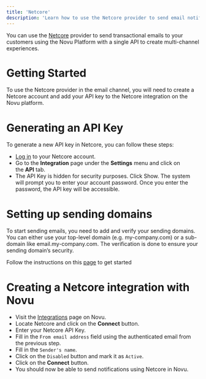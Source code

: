 ```yaml
---
title: 'Netcore'
description: 'Learn how to use the Netcore provider to send email notifications using Novu'
---
```


You can use the [Netcore](https://netcorecloud.com/) provider to send transactional emails to your customers using the Novu Platform with a single API to create multi-channel experiences.

# Getting Started

To use the Netcore provider in the email channel, you will need to create a Netcore account and add your API key to the Netcore integration on the Novu platform.

# Generating an API Key

To generate a new API key in Netcore, you can follow these steps:

- [Log in](https://email.netcorecloud.com/) to your Netcore account.
- Go to the **Integration** page under the **Settings** menu and click on the **API** tab.
- The API Key is hidden for security purposes. Click Show. The system will prompt you to enter your account password. Once you enter the password, the API key will be accessible.

# Setting up sending domains

To start sending emails, you need to add and verify your sending domains. You can either use your top-level domain (e.g. my-company.com) or a sub-domain like email.my-company.com. The verification is done to ensure your sending domain’s security.

Follow the instructions on this [page](https://emaildocs.netcorecloud.com/docs/what-is-a-sending-domain-how-to-set-up-sending-domains) to get started

# Creating a Netcore integration with Novu

- Visit the [Integrations](https://web.novu.co/integrations) page on Novu.
- Locate Netcore and click on the **Connect** button.
- Enter your Netcore API Key.
- Fill in the `From email address` field using the authenticated email from the previous step.
- Fill in the `Sender's name`.
- Click on the `Disabled` button and mark it as `Active`.
- Click on the **Connect** button.
- You should now be able to send notifications using Netcore in Novu.